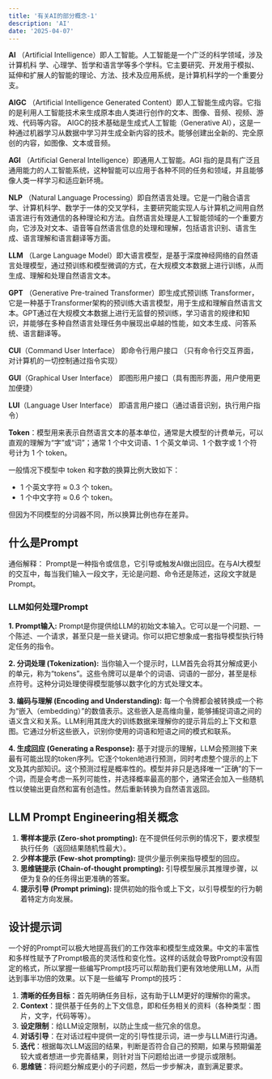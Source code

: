 ```yaml
---
title: '有关AI的部分概念-1'
description: 'AI'
date: '2025-04-07'
---
```



**AI**  （Artificial Intelligence）即人工智能。人工智能是一个广泛的科学领域，涉及计算机科 学、心理学、哲学和语言学等多个学科。它主要研究、开发用于模拟、延伸和扩展人的智能的理论、方法、技术及应用系统，是计算机科学的一个重要分支。 

**AIGC**  （Artificial Intelligence Generated Content）即人工智能生成内容。它指的是利用人工智能技术来生成原本由人类进行创作的文本、图像、音频、视频、游戏、代码等内容。 AIGC的技术基础是生成式人工智能（Generative AI），这是一种通过机器学习从数据中学习并生成全新内容的技术。能够创建出全新的、完全原创的内容，如图像、文本或音频。

**AGI** （Artificial General Intelligence）即通用人工智能。AGI 指的是具有广泛且通用能力的人工智能系统，这种智能可以应用于各种不同的任务和领域，并且能够像人类一样学习和适应新环境。 

**NLP**  （Natural Language Processing）即自然语言处理。它是一门融合语言学、计算机科学、数学于一体的交叉学科，主要研究能实现人与计算机之间用自然语言进行有效通信的各种理论和方法。自然语言处理是人工智能领域的一个重要方向，它涉及对文本、语音等自然语言信息的处理和理解，包括语言识别、语言生成、语言理解和语言翻译等方面。

**LLM**  （Large Language Model）即大语言模型，是基于深度神经网络的自然语言处理模型，通过预训练和模型微调的方式，在大规模文本数据上进行训练，从而生成、理解和处理自然语言文本。 

**GPT**  （Generative Pre-trained Transformer）即生成式预训练 Transformer，它是一种基于Transformer架构的预训练大语言模型，用于生成和理解自然语言文本。GPT通过在大规模文本数据上进行无监督的预训练，学习语言的规律和知识，并能够在多种自然语言处理任务中展现出卓越的性能，如文本生成、问答系统、语言翻译等。

**CUI**（Command User Interface） 即命令行用户接口 （只有命令行交互界面，对计算机的一切控制通过指令实现）

**GUI**（Graphical User Interface） 即图形用户接口（具有图形界面，用户使用更加便捷）

**LUI**（Language User Interface） 即语言用户接口（通过语音识别，执行用户指令）

**Token**：模型用来表示自然语言文本的基本单位，通常是大模型的计费单元，可以直观的理解为“字”或“词”；通常 1 个中文词语、1 个英文单词、1 个数字或 1 个符号计为 1 个 token。

一般情况下模型中 token 和字数的换算比例大致如下：

- 1 个英文字符 ≈ 0.3 个 token。
- 1 个中文字符 ≈ 0.6 个 token。

但因为不同模型的分词器不同，所以换算比例也存在差异。

## 什么是Prompt

通俗解释：  Prompt是一种指令或信息，它引导或触发AI做出回应。在与AI大模型的交互中，每当我们输入一段文字，无论是问题、命令还是陈述，这段文字就是Prompt。

### LLM如何处理Prompt

**1. Prompt输入:** Prompt是你提供给LLM的初始文本输入。它可以是一个问题、一个陈述、一个请求，甚至只是一些关键词。你可以把它想象成一套指导模型执行特定任务的指令。

**2. 分词处理 (Tokenization):** 当你输入一个提示时，LLM首先会将其分解成更小的单元，称为“tokens”。这些令牌可以是单个的词语、词语的一部分，甚至是标点符号。这种分词处理使得模型能够以数字化的方式处理文本。

**3. 编码与理解 (Encoding and Understanding):** 每一个令牌都会被转换成一个称为“嵌入（embedding）”的数值表示。这些嵌入是高维向量，能够捕捉词语之间的语义含义和关系。LLM利用其庞大的训练数据来理解你的提示背后的上下文和意图。它通过分析这些嵌入，识别你使用的词语和短语之间的模式和联系。

**4. 生成回应 (Generating a Response):** 基于对提示的理解，LLM会预测接下来最有可能出现的token序列。它逐个token地进行预测，同时考虑整个提示的上下文及其内部知识。这个预测过程是概率性的。模型并非只是选择唯一“正确”的下一个词，而是会考虑一系列可能性，并选择概率最高的那个，通常还会加入一些随机性以使输出更自然和富有创造性。然后重新转换为自然语言返回。

## LLM Prompt Engineering相关概念

1. **零样本提示 (Zero-shot prompting):** 在不提供任何示例的情况下，要求模型执行任务（返回结果随机性最大）。
2. **少样本提示 (Few-shot prompting):** 提供少量示例来指导模型的回应。
3. **思维链提示 (Chain-of-thought prompting):** 引导模型展示其推理步骤，以便为复杂的任务得出更准确的答案。
4. **提示引导 (Prompt priming):** 提供初始的指令或上下文，以引导模型的行为朝着特定方向发展。



## 设计提示词

一个好的Prompt可以极大地提高我们的工作效率和模型生成效果。中文的丰富性和多样性赋予了Prompt极高的灵活性和变化性。这样的话就会导致Prompt没有固定的格式，所以掌握一些编写Prompt技巧可以帮助我们更有效地使用LLM，从而达到事半功倍的效果。以下是一些编写 Prompt的技巧： 

1. **清晰的任务目标**：首先明确任务目标，这有助于LLM更好的理解你的需求。
2. **Context**：提供基于任务的上下文信息，即和任务相关的资料（各种类型：图片，文字，代码等等）。
3. **设定限制**：给LLM设定限制，以防止生成一些冗余的信息。
4. **对话引导**：在对话过程中提供一定的引导性提示词，进一步与LLM进行沟通。
5. **迭代**：根据每次LLM返回的结果，判断是否符合自己的预期，如果与预期偏差较大或者想进一步完善结果，则针对当下问题给出进一步提示或限制。
6. **思维链**：将问题分解成更小的子问题，然后一步步解决，直到满足要求。



